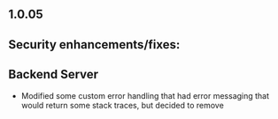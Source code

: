 ## 1.0.05

## Security enhancements/fixes:

## Backend Server

* Modified some custom error handling that had error messaging that would return some stack traces, but decided to remove
